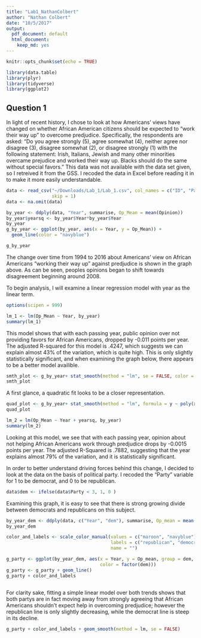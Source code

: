 ```yaml
---
title: "Lab1_NathanColbert"
author: "Nathan Colbert"
date: "10/5/2017"
output:
  pdf_document: default
  html_document:
    keep_md: yes
---
```


```r
knitr::opts_chunk$set(echo = TRUE)

library(data.table)
library(plyr)
library(tidyverse)
library(ggplot2)
```

## Question 1

In light of recent history, I chose to look at how Americans' views have changed on whether African American citizens should be expected to "work their way up" to overcome predjudice. Specifically, the respondents are asked: "Do you agree strongly (5), agree somewhat (4), neither agree nor disagree (3), disagree somewhat (2), or disagree strongly (1) with the following statement: Irish, Italians, Jewish and many other minorities overcame prejudice and worked their way up. Blacks should do the same without special favors." This data was not available with the data set given, so I retreived it from the GSS. I recoded the data in Excel before reading it in to make it more easily understandable. 

```r
data <- read_csv("~/Downloads/Lab_1/Lab_1.csv", col_names = c("ID", "Party", "Opinion", "Year"), 
                 skip = 1)
data <- na.omit(data)

by_year <- ddply(data, "Year", summarise, Op_Mean = mean(Opinion))
by_year$yearsq <- by_year$Year*by_year$Year
by_year
g_by_year <- ggplot(by_year, aes(x = Year, y = Op_Mean)) +
  geom_line(color = "navyblue")

```
```r
g_by_year

```

The change over time from 1994 to 2016 about Americans' view on African Americans "working their way up" against predjudice is shown in the graph above. As can be seen, peoples opinions began to shift towards disagreement beginning around 2008.




To begin analysis, I will examine a linear regression model with year as the linear term. 

```r
options(scipen = 999)

lm_1 <- lm(Op_Mean ~ Year, by_year)
summary(lm_1)
```
This model shows that with each passing year, public opinion over not providing favors for African Americans, dropped by -0.011 points per year. The adjusted R-squared for this model is .4247, which suggests we can explain almost 43% of the variation, which is quite high. This is only slightly statistically significant, and when examining the graph below, there appears to be a better model availible.

```r
smth_plot <- g_by_year+ stat_smooth(method = "lm", se = FALSE, color = "maroon",lty = 2)
smth_plot
```




A first glance, a quadratic fit looks to be a closer representation. 
```r
quad_plot <- g_by_year+ stat_smooth(method = "lm", formula = y ~ poly(x, 2), se = FALSE, color = "maroon", lty = 2)
quad_plot
```

```r
lm_2 = lm(Op_Mean ~ Year + yearsq, by_year)
summary(lm_2)
```
Looking at this model, we see that with each passing year, opinion about not helping African Americans work through predjudice drops by -0.0015 points per year. The adjusted R-Squared is  .7882, suggesting that the year explains almost 79% of the variation, and it is statistically significant. 





In order to better understand driving forces behind this change, I decided to look at the data on the basis of political party. I recoded the "Party"  variable for 1 to be democrat, and 0 to be republican. 

```r
data$dem <- ifelse(data$Party < 3, 1, 0 )

```

Examining this graph, it is easy to see that there is strong growing divide between democrats and republicans on this subject. 

```r
by_year_dem <- ddply(data, c("Year", "dem"), summarise, Op_mean = mean(Opinion))
by_year_dem

color_and_labels <- scale_color_manual(values = c("maroon", "navyblue"), 
                                       labels = c("republican", "democrat"), 
                                       name = "")

g_party <- ggplot(by_year_dem, aes(x = Year, y = Op_mean, group = dem, 
                                   color = factor(dem)))
g_party <- g_party + geom_line()
g_party + color_and_labels



```



For clarity sake, fitting a simple linear model over both trends shows that both partys are in fact moving away from strongly agreeing that African Americans shouldn't expect help in overcoming predjudice; however the republican line is only slightly decreasing, while the democrat line is steep in its decline. 

```r
g_party + color_and_labels + geom_smooth(method = lm, se = FALSE)
```
